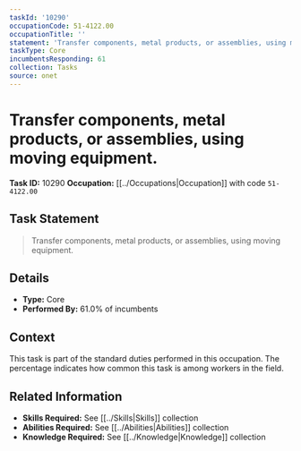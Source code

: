```yaml
---
taskId: '10290'
occupationCode: 51-4122.00
occupationTitle: ''
statement: 'Transfer components, metal products, or assemblies, using moving equipment.'
taskType: Core
incumbentsResponding: 61
collection: Tasks
source: onet
---
```

# Transfer components, metal products, or assemblies, using moving equipment.

**Task ID:** 10290
**Occupation:** [[../Occupations|Occupation]] with code `51-4122.00`

## Task Statement

> Transfer components, metal products, or assemblies, using moving equipment.

## Details

- **Type:** Core
- **Performed By:** 61.0% of incumbents

## Context

This task is part of the standard duties performed in this occupation. The percentage indicates how common this task is among workers in the field.

## Related Information

- **Skills Required:** See [[../Skills|Skills]] collection
- **Abilities Required:** See [[../Abilities|Abilities]] collection
- **Knowledge Required:** See [[../Knowledge|Knowledge]] collection
